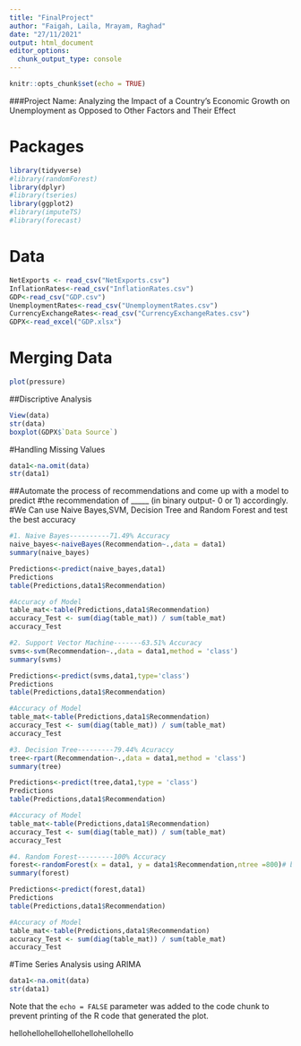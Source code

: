 ```yaml
---
title: "FinalProject"
author: "Faigah, Laila, Mrayam, Raghad"
date: "27/11/2021"
output: html_document
editor_options: 
  chunk_output_type: console
---
```


```r
knitr::opts_chunk$set(echo = TRUE)
```
###Project Name: Analyzing the Impact of a Country’s Economic Growth on Unemployment as Opposed to Other Factors and Their Effect

# Packages

```r
library(tidyverse)
#library(randomForest)
library(dplyr)
#library(tseries)
library(ggplot2)
#library(imputeTS)
#library(forecast)
```

# Data

```r
NetExports <- read_csv("NetExports.csv")
InflationRates<-read_csv("InflationRates.csv")
GDP<-read_csv("GDP.csv")
UnemploymentRates<-read_csv("UnemploymentRates.csv")
CurrencyExchangeRates<-read_csv("CurrencyExchangeRates.csv")
GDPX<-read_excel("GDP.xlsx")
```

# Merging Data

```r
plot(pressure)
```

##Discriptive Analysis

```r
View(data)
str(data)
boxplot(GDPX$`Data Source`)

```

#Handling Missing Values

```r
data1<-na.omit(data)
str(data1)

```

##Automate the process of recommendations and come up with a model to predict 
#the recommendation of _____ (in binary output- 0 or 1) accordingly.
#We Can use Naive Bayes,SVM, Decision Tree and Random Forest and test the best accuracy

```r
#1. Naive Bayes----------71.49% Accuracy
naive_bayes<-naiveBayes(Recommendation~.,data = data1)
summary(naive_bayes)

Predictions<-predict(naive_bayes,data1)
Predictions
table(Predictions,data1$Recommendation)

#Accuracy of Model
table_mat<-table(Predictions,data1$Recommendation)
accuracy_Test <- sum(diag(table_mat)) / sum(table_mat)
accuracy_Test

#2. Support Vector Machine-------63.51% Accuracy
svms<-svm(Recommendation~.,data = data1,method = 'class')
summary(svms)

Predictions<-predict(svms,data1,type='class')
Predictions
table(Predictions,data1$Recommendation)

#Accuracy of Model
table_mat<-table(Predictions,data1$Recommendation)
accuracy_Test <- sum(diag(table_mat)) / sum(table_mat)
accuracy_Test

#3. Decision Tree---------79.44% Acuraccy
tree<-rpart(Recommendation~.,data = data1,method = 'class')
summary(tree)

Predictions<-predict(tree,data1,type = 'class')
Predictions
table(Predictions,data1$Recommendation)

#Accuracy of Model
table_mat<-table(Predictions,data1$Recommendation)
accuracy_Test <- sum(diag(table_mat)) / sum(table_mat)
accuracy_Test

#4. Random Forest---------100% Accuracy
forest<-randomForest(x = data1, y = data1$Recommendation,ntree =800)# build model
summary(forest)

Predictions<-predict(forest,data1)
Predictions
table(Predictions,data1$Recommendation)

#Accuracy of Model
table_mat<-table(Predictions,data1$Recommendation)
accuracy_Test <- sum(diag(table_mat)) / sum(table_mat)
accuracy_Test


```

#Time Series Analysis using ARIMA

```r
data1<-na.omit(data)
str(data1)

```
Note that the `echo = FALSE` parameter was added to the code chunk to prevent printing of the R code that generated the plot.

hellohellohellohellohellohellohello